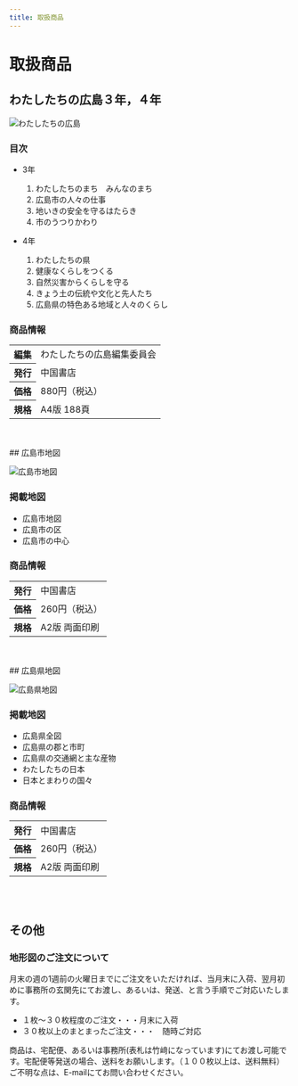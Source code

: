 ```yaml
---
title: 取扱商品
---
```



<Breadcrumbs />

# 取扱商品

## わたしたちの広島３年，４年

![わたしたちの広島](https://github.com/GoodLemurian/mise-website/blob/main/static/img/watashitachi-no-hiroshima.png 'わたしたちの広島')

### 目次
- 3年
    1. わたしたちのまち　みんなのまち
    2. 広島市の人々の仕事
    3. 地いきの安全を守るはたらき
    4. 市のうつりかわり

- 4年
    1. わたしたちの県
    2. 健康なくらしをつくる
    3. 自然災害からくらしを守る
    4. きょう土の伝統や文化と先人たち
    5. 広島県の特色ある地域と人々のくらし

### 商品情報
<table>
    <tr><th>編集</th><td>わたしたちの広島編集委員会</td></tr>
    <tr><th>発行</th><td>中国書店</td></tr>
    <tr><th>価格</th><td>880円（税込）</td></tr>
    <tr><th>規格</th><td>A4版 188頁</td></tr>
</table>

<br />
<br />
## 広島市地図

![広島市地図](https://github.com/GoodLemurian/mise-website/blob/main/static/img/citymap.png '広島市地図')

### 掲載地図
- 広島市地図
- 広島市の区
- 広島市の中心

### 商品情報
<table>
    <tr><th>発行</th><td>中国書店</td></tr>
    <tr><th>価格</th><td>260円（税込）</td></tr>
    <tr><th>規格</th><td>A2版 両面印刷</td></tr>
</table>
<br />
<br />
## 広島県地図

![広島県地図](https://github.com/GoodLemurian/mise-website/blob/main/static/img/prefmap.png '広島県地図')

### 掲載地図
- 広島県全図
- 広島県の郡と市町
- 広島県の交通網と主な産物
- わたしたちの日本
- 日本とまわりの国々

### 商品情報
<table>
    <tr><th>発行</th><td>中国書店</td></tr>
    <tr><th>価格</th><td>260円（税込）</td></tr>
    <tr><th>規格</th><td>A2版 両面印刷</td></tr>
</table>
<br />
<br />

## その他
### 地形図のご注文について
月末の週の1週前の火曜日までにご注文をいただければ、当月末に入荷、翌月初めに事務所の玄関先にてお渡し、あるいは、発送、と言う手順でご対応いたします。

- １枚～３０枚程度のご注文・・・月末に入荷
- ３０枚以上のまとまったご注文・・・　随時ご対応

商品は、宅配便、あるいは事務所(表札は竹﨑になっています)にてお渡し可能です。宅配便等発送の場合、送料をお願いします。（１００枚以上は、送料無料）
ご不明な点は、E-mailにてお問い合わせください。
